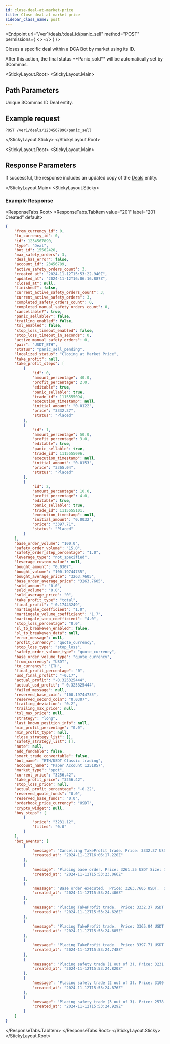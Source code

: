 ```yaml
---
id: close-deal-at-market-price
title: Close deal at market price
sidebar_class_name: post
---
```



<Endpoint
  url="/ver1/deals/:deal_id/panic_sell"
  method="POST"
  permissions={
    <>
      <Permission title="Permission" description="BOTS_WRITE" />
      <Permission title="Security" description="SIGNED" />
    </>
  }
/>

Closes a specific deal within a DCA Bot by market using its ID.

<Informer variant="warning">
    After this action, the final status **Panic_sold** will be automatically set by 3Commas.
</Informer>

<StickyLayout.Root>
<StickyLayout.Main>

## Path Parameters
<ApiParam name='deal_id' type='integer' id="deal_id" required>
  Unique 3Commas ID Deal entity.
</ApiParam>
</StickyLayout.Main>
<StickyLayout.Sticky>

## Example request

```
POST /ver1/deals/1234567890/panic_sell
```
</StickyLayout.Sticky>
</StickyLayout.Root>

<StickyLayout.Root>
<StickyLayout.Main>

## Response Parameters

If successful, the response includes an updated copy of the [Deals](/docs/dca-bot/deals/0_deal_entity.mdx) entity.

</StickyLayout.Main>
<StickyLayout.Sticky>


### Example Response

<ResponseTabs.Root>
<ResponseTabs.TabItem value="201" label="201 Created" default>

```json
{
    "from_currency_id": 0,
    "to_currency_id": 0,
    "id": 1234567890,
    "type": "Deal",
    "bot_id": 15562420,
    "max_safety_orders": 3,
    "deal_has_error": false,
    "account_id": 23456789,
    "active_safety_orders_count": 3,
    "created_at": "2024-11-12T15:53:22.940Z",
    "updated_at": "2024-11-12T16:06:16.887Z",
    "closed_at": null,
    "finished?": false,
    "current_active_safety_orders_count": 3,
    "current_active_safety_orders": 3,
    "completed_safety_orders_count": 0,
    "completed_manual_safety_orders_count": 0,
    "cancellable?": true,
    "panic_sellable?": false,
    "trailing_enabled": false,
    "tsl_enabled": false,
    "stop_loss_timeout_enabled": false,
    "stop_loss_timeout_in_seconds": 0,
    "active_manual_safety_orders": 0,
    "pair": "USDT_ETH",
    "status": "panic_sell_pending",
    "localized_status": "Closing at Market Price",
    "take_profit": null,
    "take_profit_steps": [
        {
            "id": 0,
            "amount_percentage": 40.0,
            "profit_percentage": 2.0,
            "editable": true,
            "panic_sellable": true,
            "trade_id": 1115555094,
            "execution_timestamp": null,
            "initial_amount": "0.0122",
            "price": "3332.37",
            "status": "Placed"
        },
        {
            "id": 1,
            "amount_percentage": 50.0,
            "profit_percentage": 3.0,
            "editable": true,
            "panic_sellable": true,
            "trade_id": 1115555096,
            "execution_timestamp": null,
            "initial_amount": "0.0153",
            "price": "3365.04",
            "status": "Placed"
        },
        {
            "id": 2,
            "amount_percentage": 10.0,
            "profit_percentage": 4.0,
            "editable": true,
            "panic_sellable": true,
            "trade_id": 1115555101,
            "execution_timestamp": null,
            "initial_amount": "0.0032",
            "price": "3397.71",
            "status": "Placed"
        }
    ],
    "base_order_volume": "100.0",
    "safety_order_volume": "15.0",
    "safety_order_step_percentage": "1.0",
    "leverage_type": "not_specified",
    "leverage_custom_value": null,
    "bought_amount": "0.0307",
    "bought_volume": "100.19744735",
    "bought_average_price": "3263.7605",
    "base_order_average_price": "3263.7605",
    "sold_amount": "0.0",
    "sold_volume": "0.0",
    "sold_average_price": "0",
    "take_profit_type": "total",
    "final_profit": "-0.17443249",
    "martingale_coefficient": "1.0",
    "martingale_volume_coefficient": "1.7",
    "martingale_step_coefficient": "4.0",
    "stop_loss_percentage": "0.0",
    "sl_to_breakeven_enabled": false,
    "sl_to_breakeven_data": null,
    "error_message": null,
    "profit_currency": "quote_currency",
    "stop_loss_type": "stop_loss",
    "safety_order_volume_type": "quote_currency",
    "base_order_volume_type": "quote_currency",
    "from_currency": "USDT",
    "to_currency": "ETH",
    "final_profit_percentage": "0",
    "usd_final_profit": "-0.17",
    "actual_profit": "-0.325325444",
    "actual_usd_profit": "-0.325325444",
    "failed_message": null,
    "reserved_base_coin": "100.19744735",
    "reserved_second_coin": "0.0307",
    "trailing_deviation": "0.2",
    "trailing_max_price": null,
    "tsl_max_price": null,
    "strategy": "long",
    "last_known_position_info": null,
    "min_profit_percentage": "0.0",
    "min_profit_type": null,
    "close_strategy_list": [],
    "safety_strategy_list": [],
    "note": null,
    "add_fundable": false,
    "smart_trade_convertable": false,
    "bot_name": "ETH/USDT Classic trading",
    "account_name": "Paper Account 1251857",
    "market_type": "spot",
    "current_price": "3256.42",
    "take_profit_price": "3256.42",
    "stop_loss_price": null,
    "actual_profit_percentage": "-0.22",
    "reserved_quote_funds": "0.0",
    "reserved_base_funds": "0.0",
    "orderbook_price_currency": "USDT",
    "crypto_widget": null,
    "buy_steps": [
        {
            "price": "3231.12",
            "filled": "0.0"
        }
    ],
    "bot_events": [
        {
            "message": "Cancelling TakeProfit trade. Price: 3332.37 USDT Size: 40.654914 USDT (0.0122 ETH)",
            "created_at": "2024-11-12T16:06:17.220Z"
        },
        {
            "message": "Placing base order. Price: 3261.35 USDT Size: 100.123445 USDT (0.0307 ETH)",
            "created_at": "2024-11-12T15:53:23.066Z"
        },
        {
            "message": "Base order executed.  Price: 3263.7605 USDT.  Size: 100.19744735 USDT (0.0307 ETH)",
            "created_at": "2024-11-12T15:53:24.406Z"
        },
        {
            "message": "Placing TakeProfit trade.  Price: 3332.37 USDT Size: 40.654914 USDT (0.0122 ETH), the price should rise for 2.18% to close the deal",
            "created_at": "2024-11-12T15:53:24.626Z"
        },
        {
            "message": "Placing TakeProfit trade.  Price: 3365.04 USDT Size: 51.485112 USDT (0.0153 ETH), the price should rise for 3.18% to close the deal",
            "created_at": "2024-11-12T15:53:24.685Z"
        },
        {
            "message": "Placing TakeProfit trade.  Price: 3397.71 USDT Size: 10.872672 USDT (0.0032 ETH), the price should rise for 4.18% to close the deal",
            "created_at": "2024-11-12T15:53:24.748Z"
        },
        {
            "message": "Placing safety trade (1 out of 3). Price: 3231.12 USDT Size: 15.186264 USDT (0.0047 ETH)",
            "created_at": "2024-11-12T15:53:24.820Z"
        },
        {
            "message": "Placing safety trade (2 out of 3). Price: 3100.57 USDT Size: 25.734731 USDT (0.0083 ETH)",
            "created_at": "2024-11-12T15:53:24.876Z"
        },
        {
            "message": "Placing safety trade (3 out of 3). Price: 2578.37 USDT Size: 43.574453 USDT (0.0169 ETH)",
            "created_at": "2024-11-12T15:53:24.929Z"
        }
    ]
}
```
</ResponseTabs.TabItem>
</ResponseTabs.Root>
</StickyLayout.Sticky>
</StickyLayout.Root>
